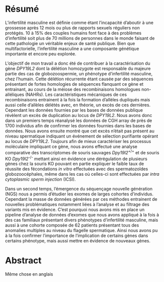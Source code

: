 # Résumé {-}  

\newpage

L'infertilité masculine  est définie comme étant l'incapacité d'aboutir à une grossesse après 12 mois ou plus de rapports sexuels réguliers non protégés. 10 à 15% des couples humains font face à des problèmes d'infertilité soit plus de 70 millions de personnes dans le monde faisant de cette pathologie un véritable enjeux de santé publique. Bien que multifactorielle, l’infertilité masculine a une composante génétique importante et encore peu explorée.  

L'objectif de mon travail a donc été de contribuer à la caractérisation du gène *DPY19L2* dont la délétion homozygote est responsable du majeure partie des cas de globozoospermie, un phénotype d'infertilité masculine, chez l'humain. Cette délétion récurrente étant causée par des séquences présentant de fortes homologies de séquences flanquant ce gène et entrainant, au cours de la méiose des recombinaisons homologues non-alléliques (NAHRs). Les caractéristiques mécaniques de ces recombinaisons entrainent à la fois la formation d'allèles dupliqués mais aussi celle d'allèles délétés avec, en théorie, un excès de ces dernières. Cependant les données fournies par les bases de données publique révèlent un excès de duplication au locus de *DPY19L2*. Nous avons donc dans un premiers temps réanalysé les données de CGH array de près de 1700 individus afin de confirmer les données fournies dans les bases de données. Nous avons ensuite montré que cet excès n'était pas présent au niveau spermatique indiquant un événement de sélection purifiante opérant au locus de *DPY19L2*. Toujours afin de mieux caractériser les processus moléculaire impliquant ce gène, nous avons effectué une analyse comparative des transcriptomes de souris sauvages *Dpy19l2*^+/+^ et de souris KO *Dpy19l2*^-/-^ mettant ainsi en évidence une dérégulation de plusieurs gènes chez la souris KO pouvant en partie expliquer le faible taux de réussite des fécondations *in vitro* effectuées avec des spermatozoïdes globozoocéphales, même dans les cas où celles-ci sont effectuées par *intra cytoplasmic sperm injection* (ICSI).  

Dans un second temps, l'émergence du séquençage nouvelle génération (NGS) nous a permis d'étudier les exomes de larges cohortes d'individus. Cependant la masse de données générées par ces méthodes entrainent de nouvelles problématiques notamment liées à l'analyse et au filtrage des variants mis en évidence. C'est pourquoi nous avons mis en place un pipeline d'analyse de données d'exomes que nous avons appliqué à la fois à des cas familiaux présentant divers phénotypes d'infertilité masculine, mais aussi à une cohorte composée de 62 patients présentant tous des anomalies multiples au niveau du flagelle spermatique. Ainsi nous avons pu à la fois confirmer l'importance de l'implication de certains gènes dans certains phénotype, mais aussi mettre en évidence de nouveaux gènes.     

\newpage

# Abstract {-}  


\newpage

Même chose en anglais  

